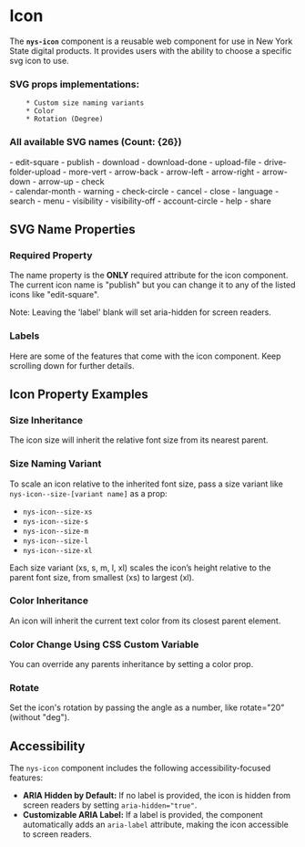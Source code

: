 
<Meta of={NysIconStories} title="Components/Icon/Documentation" />

# Icon

The **`nys-icon`** component is a reusable web component for use in New York State digital products. It provides users with the ability to choose a specific svg icon to use.

### SVG props implementations:
        * Custom size naming variants
        * Color 
        * Rotation (Degree)

### All available SVG names (Count: {26})
<div style={{ display: 'flex' }}>
  <div style={{ flex: '1 1 50%', paddingRight: '1rem' }}>
    - edit-square  
    - publish  
    - download  
    - download-done  
    - upload-file  
    - drive-folder-upload  
    - more-vert  
    - arrow-back  
    - arrow-left  
    - arrow-right  
    - arrow-down  
    - arrow-up  
    - check  
  </div>
  <div style={{ flex: '1 1 50%' }}>
    - calendar-month  
    - warning  
    - check-circle  
    - cancel  
    - close  
    - language  
    - search  
    - menu  
    - visibility  
    - visibility-off  
    - account-circle  
    - help  
    - share  
  </div>
</div>

## SVG Name Properties
### Required Property
The name property is the **ONLY** required attribute for the icon component. The
current icon name is "publish" but you can change it to any of the listed icons like "edit-square".

Note: Leaving the 'label' blank will set aria-hidden for screen readers.

<Canvas of={NysIconStories.NameProp} />

### Labels
Here are some of the features that come with the icon component. Keep scrolling down for further details.
<Canvas of={NysIconStories.Labels} />


## Icon Property Examples

### Size Inheritance
The icon size will inherit the relative font size from its nearest parent. 

<Canvas of={NysIconStories.InheritSize} />

### Size Naming Variant
To scale an icon relative to the inherited font size, pass a size variant like `nys-icon--size-[variant name]` as a prop:
 - `nys-icon--size-xs`
 - `nys-icon--size-s`
 - `nys-icon--size-m`
 - `nys-icon--size-l`
 - `nys-icon--size-xl`

Each size variant (xs, s, m, l, xl) scales the icon’s height relative to the parent font size, from smallest (xs) to largest (xl).
<Canvas of={NysIconStories.CustomSize} />

### Color Inheritance
An icon will inherit the current text color from its closest parent element.
<Canvas of={NysIconStories.ColorInheritance} />

### Color Change Using CSS Custom Variable
You can override any parents inheritance by setting a color prop.
<Canvas of={NysIconStories.ColorChange} />

### Rotate
Set the icon's rotation by passing the angle as a number, like rotate="20" (without "deg").
<Canvas of={NysIconStories.Rotate} />


## Accessibility

The `nys-icon` component includes the following accessibility-focused features:

- **ARIA Hidden by Default:** If no label is provided, the icon is hidden from screen readers by setting `aria-hidden="true"`.
- **Customizable ARIA Label:** If a label is provided, the component automatically adds an `aria-label` attribute, making the icon accessible to screen readers.
